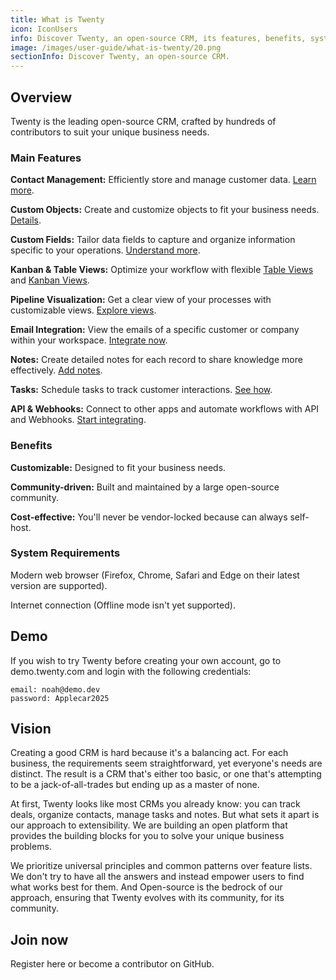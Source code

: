 ```yaml
---
title: What is Twenty
icon: IconUsers
info: Discover Twenty, an open-source CRM, its features, benefits, system requirements, and how to get involved.
image: /images/user-guide/what-is-twenty/20.png
sectionInfo: Discover Twenty, an open-source CRM.
---
```


## Overview

Twenty is the leading open-source CRM, crafted by hundreds of contributors to suit your unique business needs.

### Main Features

**Contact Management:** Efficiently store and manage customer data. [Learn more](/user-guide/section/objects/standard-objects).

**Custom Objects:** Create and customize objects to fit your business needs. [Details](/user-guide/section/objects/standard-objects).

**Custom Fields:** Tailor data fields to capture and organize information specific to your operations. [Understand more](/user-guide/section/objects/fields).

**Kanban & Table Views:** Optimize your workflow with flexible [Table Views](/user-guide/section/objects/table-views) and [Kanban Views](/user-guide/section/objects/kanban-views).

**Pipeline Visualization:** Get a clear view of your processes with customizable views. [Explore views](/user-guide/section/objects/views-sort-filter).

**Email Integration:** View the emails of a specific customer or company within your workspace. [Integrate now](/user-guide/section/functions/emails).

**Notes:** Create detailed notes for each record to share knowledge more effectively. [Add notes](/user-guide/section/functions/notes).

**Tasks:** Schedule tasks to track customer interactions. [See how](/user-guide/section/functions/tasks).

**API & Webhooks:** Connect to other apps and automate workflows with API and Webhooks. [Start integrating](/user-guide/section/functions/integrations).

### Benefits

**Customizable:** Designed to fit your business needs.

**Community-driven:** Built and maintained by a large open-source community.

**Cost-effective:** You'll never be vendor-locked because can always self-host.

### System Requirements

Modern web browser (Firefox, Chrome, Safari and Edge on their latest version are supported).

Internet connection (Offline mode isn't yet supported).

## Demo

If you wish to try Twenty before creating your own account, go to demo.twenty.com and login with the following credentials:


`email: noah@demo.dev`\
`password: Applecar2025`

## Vision
Creating a good CRM is hard because it's a balancing act.
For each business, the requirements seem straightforward, yet everyone's needs are distinct.
The result is a CRM that's either too basic, or one that's attempting to be a jack-of-all-trades but ending up as a master of none.

At first, Twenty looks like most CRMs you already know: you can track deals, organize contacts, manage tasks and notes.
But what sets it apart is our approach to extensibility. We are building an open platform that provides the building blocks for you to solve your unique business problems.

We prioritize universal principles and common patterns over feature lists. 
We don't try to have all the answers and instead empower users to find what works best for them.
And Open-source is the bedrock of our approach, ensuring that Twenty evolves with its community, for its community.

## Join now

<ArticleLink href="https://app.twenty.com">Register here</ArticleLink> or <ArticleLink href="https://github.com/twentyhq/twenty">become a contributor on GitHub</ArticleLink>.

<ArticleEditContent></ArticleEditContent>
